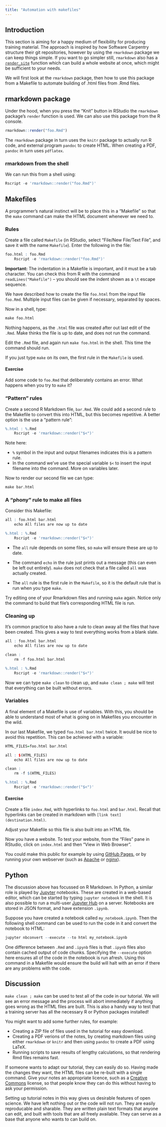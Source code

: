 ```yaml
---
title: "Automation with makefiles"
---
```


## Introduction

This section is aiming for a happy medium of flexibility for producing training material. The approach is inspired by how Software Carpentry structure their git repositories, however by using the `rmarkdown` package we can keep things simple. If you want to go simpler still, `rmarkdown` also has a [`render_site`](http://rmarkdown.rstudio.com/rmarkdown_websites.html) function which can build a whole website at once, which might be sufficient to your needs.

We will first look at the `rmarkdown` package, then how to use this package from a Makefile to automate building of .html files from .Rmd files.

## rmarkdown package

Under the hood, when you press the "Knit" button in RStudio the `rmarkdown` package's `render` function is used. We can also use this package from the R console.

```r
rmarkdown::render("foo.Rmd")
```

The `rmarkdown` package in turn uses the `knitr` package to actually run R code, and external program `pandoc` to create HTML. When creating a PDF, `pandoc` in turn uses `pdflatex`.


### rmarkdown from the shell

We can run this from a shell using:

```r
Rscript -e 'rmarkdown::render("foo.Rmd")'
```


## Makefiles

A programmer's natural instinct will be to place this in a "Makefile" so that the `make` command can make the HTML document whenever we need to.

### Rules

Create a file called `Makefile` (in RStudio, select "File/New File/Text File", and save it with the name `Makefile`). Enter the following in the file:

```r
foo.html : foo.Rmd
    Rscript -e 'rmarkdown::render("foo.Rmd")'
```

**Important:** The indentation in a Makefile is important, and it must be a tab character. You can check this from R with the command `readLines("Makefile")` -- you should see the indent shown as a `\t` escape sequence. 

We have described how to create the file `foo.html` from the input file `foo.Rmd`. Multiple input files can be given if necessary, separated by spaces.

Now in a shell, type:

```r
make foo.html
```

Nothing happens, as the `.html` file was created after out last edit of the `.Rmd`. Make thinks the file is up to date, and does not run the command.

Edit the `.Rmd` file, and again run `make foo.html` in the shell. This time the command should run.

If you just type `make` on its own, the first rule in the `Makefile` is used.


#### Exercise {.challenge}

Add some code to `foo.Rmd` that deliberately contains an error. What happens when you try to `make` it?


### "Pattern" rules

Create a second R Markdown file, `bar.Rmd`. We could add a second rule to the Makefile to convert this into HTML, but this becomes repetitive. A better option is the use a "pattern rule":

```r
%.html : %.Rmd
    Rscript -e 'rmarkdown::render("$<")'
```

Note here:

* `%` symbol in the input and output filenames indicates this is a pattern rule.
* In the command we've use the special variable `$<` to insert the input filename into the command. More on variables later.

Now to render our second file we can type:

```r
make bar.html
```

### A "phony" rule to make all files

Consider this Makefile:

```r
all : foo.html bar.html
    echo All files are now up to date

%.html : %.Rmd
    Rscript -e 'rmarkdown::render("$<")'
```

* The `all` rule depends on some files, so `make` will ensure these are up to date. 

* The command `echo` in the rule just prints out a message (this can even be left out entirely). `make` does not check that a file called `all` was actually created.

* The `all` rule is the first rule in the `Makefile`, so it is the default rule that is run when you type `make`.

Try editing one of your Rmarkdown files and running `make` again. Notice only the command to build that file's corresponding HTML file is run.


### Cleaning up

It's common practice to also have a rule to clean away all the files that have been created. This gives a way to test everything works from a blank slate.

```r
all : foo.html bar.html
    echo All files are now up to date

clean : 
    rm -f foo.html bar.html 

%.html : %.Rmd
    Rscript -e 'rmarkdown::render("$<")'
```

Now we can type `make clean` to clean up, and `make clean ; make` will test that everything can be built without errors.


### Variables

A final element of a Makefile is use of variables. With this, you should be able to understand most of what is going on in Makefiles you encounter in the wild. 

In our last Makefile, we typed `foo.html bar.html` twice. It would be nice to avoid this repetition. This can be achieved with a variable:

```r
HTML_FILES=foo.html bar.html

all : $(HTML_FILES)
    echo All files are now up to date

clean : 
    rm -f $(HTML_FILES) 

%.html : %.Rmd
    Rscript -e 'rmarkdown::render("$<")'
```


#### Exercise {.challenge}

Create a file `index.Rmd`, with hyperlinks to `foo.html` and `bar.html`. Recall that hyperlinks can be created in markdown with `[link text](destination.html)`.

Adjust your Makefile so this file is also built into an HTML file.

Now you have a website. To test your website, from the "Files" pane in RStudio, click on `index.html` and then "View in Web Browser".

You could make this public for example by using [GitHub Pages](https://pages.github.com/), or by running your own webserver (such as [Apache](https://httpd.apache.org/) or [nginx](https://nginx.org/en/)).


## Python

The discussion above has focussed on R Markdown. In Python, a similar role is played by [Jupyter](http://jupyter.org/) notebooks. These are created in a web-based editor, which can be started by typing `jupyter notebook` in the shell. It is also possible to run a multi-user [Jupyter Hub](https://jupyterhub.readthedocs.io/en/latest/) on a server. Notebooks are stored in JSON format, and have extension `.ipynb`.

Suppose you have created a notebook called `my_notebook.ipynb`. Then the following shell command can be used to run the code in it and convert the notebook to HTML:

```r
jupyter nbconvert --execute --to html my_notebook.ipynb
```

One difference between `.Rmd` and `.ipynb` files is that `.ipynb` files also contain cached output of code chunks. Specifying the `--execute` option here ensures all of the code in the notebook is run afresh. Using this command in a Makefile would ensure the build will halt with an error if there are any problems with the code.



## Discussion

`make clean ; make` can be used to test all of the code in our tutorial. We will see an error message and the process will abort immediately if anything goes wrong as the HTML files are built. This is also a handy way to test that a training server has all the necessary R or Python packages installed!

You might want to add some further rules, for example:

* Creating a ZIP file of files used in the tutorial for easy download.
* Creating a PDF verions of the notes, by creating markdown files using either `rmarkdown` or `knitr` and then using `pandoc` to create a PDF using LaTeX.
* Running scripts to save results of lengthy calculations, so that rendering Rmd files remains fast.

If someone wants to adapt our tutorial, they can easily do so. Having made the changes they want, the HTML files can be re-built with a single command. Give your notes an appropriate licence, such as a [Creative Commons](https://creativecommons.org/) license, so that people know they can do this without having to ask your permission.

Setting up tutorial notes in this way gives us desirable features of open science. We have left nothing out or the code will not run. They are easily reproducable and sharable. They are written plain text formats that anyone can edit, and built with tools that are all freely available. They can serve as a base that anyone who wants to can build on.







